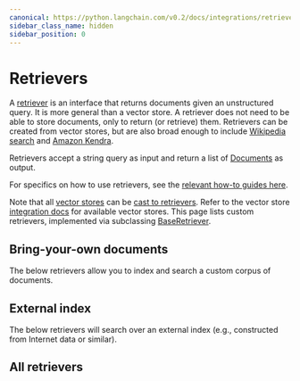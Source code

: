 ```yaml
---
canonical: https://python.langchain.com/v0.2/docs/integrations/retrievers/
sidebar_class_name: hidden
sidebar_position: 0
---
```



# Retrievers

A [retriever](/docs/concepts/#retrievers) is an interface that returns documents given an unstructured query.
It is more general than a vector store.
A retriever does not need to be able to store documents, only to return (or retrieve) them.
Retrievers can be created from vector stores, but are also broad enough to include [Wikipedia search](/docs/integrations/retrievers/wikipedia/) and [Amazon Kendra](/docs/integrations/retrievers/amazon_kendra_retriever/).

Retrievers accept a string query as input and return a list of [Documents](https://api.python.langchain.com/en/latest/documents/langchain_core.documents.base.Document.html) as output.

For specifics on how to use retrievers, see the [relevant how-to guides here](/docs/how_to/#retrievers).

Note that all [vector stores](/docs/concepts/#vector-stores) can be [cast to retrievers](/docs/how_to/vectorstore_retriever/).
Refer to the vector store [integration docs](/docs/integrations/vectorstores/) for available vector stores.
This page lists custom retrievers, implemented via subclassing [BaseRetriever](/docs/how_to/custom_retriever/).

## Bring-your-own documents

The below retrievers allow you to index and search a custom corpus of documents.

<CategoryTable category="document_retrievers" />


## External index

The below retrievers will search over an external index (e.g., constructed from Internet data or similar).

<CategoryTable category="external_retrievers" />


## All retrievers

<IndexTable />